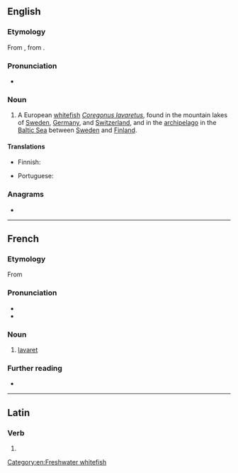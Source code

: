 {{also|Lavaret}}
==English==

===Etymology===
From {{bor|en|fr|lavaret}}, from {{der|en|LL.|levaricinus}}.

===Pronunciation===
* {{a|UK}} {{IPA|en|/ˈlæv.ə.ɹɪt/}}

===Noun===
{{en-noun|~}}

# {{lb|en|zoology}} A European [[whitefish]] ''[[Coregonus lavaretus]]'', found in the mountain lakes of [[Sweden]], [[Germany]], and [[Switzerland]], and in the [[archipelago]] in the [[Baltic Sea]] between [[Sweden]] and [[Finland]].

====Translations====
{{trans-top|''Coregonus laveretus''}}
* Finnish: {{t+|fi|siika}}
{{trans-mid}}
* Portuguese: {{t|pt|lavareto|m}}
{{trans-bottom}}

===Anagrams===
* {{anagrams|en|a=aaelrtv|larvate}}

[[Category:en:Freshwater whitefish]]

----

==French==

===Etymology===
From {{der|fr|LL.|levaricinus}} {{rfe|fr|TLFI describes it as a "mot Savoyard"}}

===Pronunciation===
* {{fr-IPA}}
* {{audio|fr|Fr-Paris--lavaret.ogg|Audio (Paris)}}

===Noun===
{{fr-noun|m}}

# [[#English|lavaret]]

===Further reading===
* {{R:TLFi}}

----

==Latin==

===Verb===
{{la-verb-form|lavāret}}

# {{inflection of|la|lavō||3|s|impf|actv|subj}}